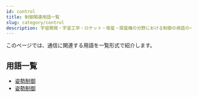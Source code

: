 ```yaml
---
id: control
title: 制御関連用語一覧
slug: category/control
description: 宇宙開発・宇宙工学・ロケット・衛星・探査機の分野における制御の用語の一覧です．意味・定義・概要・説明ページへと移ることができます．
---
```



<Head>
  <script type="application/ld+json">
    {`{
      "@context": "https://schema.org",
      "@type": "DefinedTerm",
      "name": "制御関連用語一覧",
      "inDefinedTermSet": "https://www.space-portal.org",
      "termCode": "category/control",
      "description": "宇宙開発・宇宙工学・ロケット・衛星・探査機の分野における制御の用語の一覧です．意味・定義・概要・説明ページへと移ることができます．",
      "url": "https://www.space-portal.org/docs/category/control"
    }`}
  </script>
</Head>

このページでは、通信に関連する用語を一覧形式で紹介します。

## 用語一覧

- [姿勢制御](/control/technology/attitude-control)
- [姿勢制御](/control/technology/rendezvous-docking)
